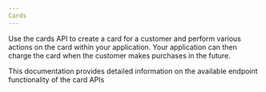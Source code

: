 ```yaml
---
Cards
---
```


Use the cards API to create a card for a customer and perform various actions on the card within your application. Your application can then charge the card when the customer makes purchases in the future. 

<Note>This documentation provides detailed information on the available endpoint functionality of the card APIs</Note>